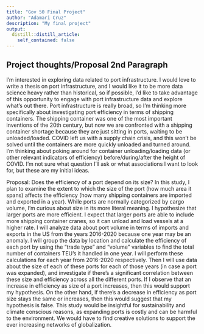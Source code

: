 ```yaml
---
title: "Gov 50 Final Project"
author: "Adamari Cruz"
description: "My final project"
output:
  distill::distill_article:
    self_contained: false
---
```




## Project thoughts/Proposal 2nd Paragraph

I'm interested in exploring data related to port infrastructure. I would love to write a thesis on port infrastructure, and I would like it to be more data science heavy rather than historical, so if possible, I'd like to take advantage of this opportunity to engage with port infrastructure data and explore what's out there. Port infrastructure is really broad, so I'm thinking more specifically about investigating port efficiency in terms of shipping containers. The shipping container was one of the most important inventions of the 20th century, but now we are confronted with a shipping container shortage because they are just sitting in ports, waiting to be unloaded/loaded. COVID left us with a supply chain crisis, and this won't be solved until the containers are more quickly unloaded and turned around. I'm thinking about poking around for container unloading/loading data (or other relevant indicators of efficiency) before/during/after the height of COVID. I'm not sure what question I'll ask or what associations I want to look for, but these are my initial ideas.

Proposal:
Does the efficiency of a port depend on its size? In this study, I plan to examine the extent to which the size of the port (how much area it spans) affects the efficiency (how many shipping containers are imported and exported in a year). While ports are normally categorized by cargo volume, I'm curious about size in its more literal meaning. I hypothesize that larger ports are more efficient. I expect that larger ports are able to include more shipping container cranes, so it can unload and load vessels at a higher rate. I will analyze data about port volume in terms of imports and exports in the US from the years 2016-2020 because one year may be an anomaly. I will group the data by location and calculate the efficiency of each port by using the "trade type" and "volume" variables to find the total number of containers TEU's it handled in one year. I will perform these calculations for each year from 2016-2020 respectively. Then I will use data about the size of each of these ports for each of those years (in case a port was expanded), and investigate if there's a significant correlation between these size and efficiency across all the different ports. If I observe that an increase in efficiency as size of a port increases, then this would support my hypothesis. On the other hand, if there's a decrease in efficiency as port size stays the same or increases, then this would suggest that my hypothesis is false. This study would be insightful for sustainability and climate conscious reasons, as expanding ports is costly and can be harmful to the environment. We would have to find creative solutions to support the ever increasing networks of globalization. 

```r


```



